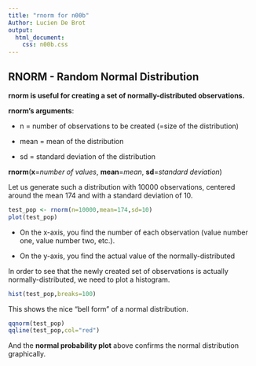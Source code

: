 ```yaml
---
title: "rnorm for n00b"
Author: Lucien De Brot
output: 
  html_document: 
    css: n00b.css
---
```


## RNORM - Random Normal Distribution

**rnorm is useful for creating a set of normally-distributed observations.**

**rnorm's arguments**:

* n = number of observations to be created (=size of the distribution)

* mean = mean of the distribution

* sd = standard deviation of the distribution

**rnorm**(**x**=*number of values*, **mean**=*mean*, **sd**=*standard deviation*)

Let us generate such a distribution with 10000 observations, centered around the mean 174 and with a standard deviation of 10.

```r
test_pop <- rnorm(n=10000,mean=174,sd=10)
plot(test_pop)
```

* On the x-axis, you find the number of each observation (value number one, value number two, etc.).

* On the y-axis, you find the actual value of the normally-distributed 

In order to see that the newly created set of observations is actually normally-distributed, we need to plot a histogram.

```r
hist(test_pop,breaks=100)
```

This shows the nice "bell form" of a normal distribution.

```r
qqnorm(test_pop)
qqline(test_pop,col="red")
```

And the **normal probability plot** above confirms the normal distribution graphically.
